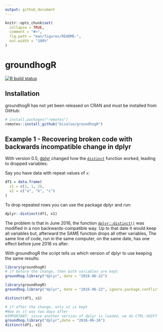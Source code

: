 ```yaml
---
output: github_document
---
```


<!-- README.md is generated from README.Rmd. Please edit that file -->

```r
knitr::opts_chunk$set(
  collapse = TRUE,
  comment = "#>",
  fig.path = "man/figures/README-",
  out.width = "100%"
)
```

# groundhogR

<!-- badges: start -->
[![R build status](https://github.com/bisaloo/groundhogR/workflows/R-CMD-check/badge.svg)](https://github.com/bisaloo/groundhogR/actions)
<!-- badges: end -->

## Installation

groundhogR has not yet been released on CRAN and must be installed from GitHub:

```r
# install.packages("remotes")
remotes::install_github("bisaloo/groundhogR")
```

## Example 1 - Recovering broken code with backwards incompatible change in dplyr

With version 0.5, [dplyr](https://dplyr.tidyverse.org/) changed how the [`distinct`](https://dplyr.tidyverse.org/reference/distinct.html) function worked, leading to dropped variables:

Say you have data with repeat values of `x`:

```r
df1 = data.frame(
  x1 = c(1, 1, 2),
  x2 = c("a", "b", "c")
)
```

To drop repeated rows you can use the package dplyr and run:

```r
dplyr::distinct(df1, x1) 
```

The problem is that in June 2016, the function [`dplyr::distinct()`](https://dplyr.tidyverse.org/reference/distinct.html) was modified in 
a non backwards-compatible way. Up to that date it would keep all variables but,
afterward the SAME function drops all other variables,
The same line of code, run in the same computer, on the same date, has one effect
before june 2016 vs after.

With groundhogR the script tells us which version of dplyr to use keeping the same results:

```r
library(groundhogR)
# if before the change, then both variables are kept
groundhog.library("dplyr", date = "2016-06-22")
```

```r
library(groundhogR)
groundhog.library("dplyr", date = "2016-06-22", ignore.package.conflicts = TRUE)
```

```r
distinct(df1, x1) 
```

```r
# if after the change, only x1 is kept
#Now as it was two days after 
#IMPORTANT: since another version of dplyr is loaded, we do CTRL-SHIFT-F10 to restart the R Session and load the newer version
groundhog.library("dplyr",date = "2016-06-26")
distinct(df1, x1) 
```
